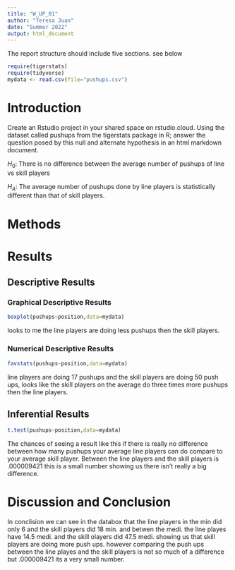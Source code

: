 ```yaml
---
title: "W_UP_01"
author: "Teresa Juan"
date: "Summer 2022"
output: html_document
---
```




The report structure should include five sections.  see below



```r
require(tigerstats)
require(tidyverse)
mydata <- read.csv(file="pushups.csv")
```

# Introduction

<!--In this section you explain what you are trying to show. Where did the data come from? What is the research or other question you are trying to answer?!-->

Create an Rstudio project in your shared space on rstudio.cloud.  Using the dataset called pushups from the tigerstats package in R; answer the question posed by this null and alternate hypothesis in an html markdown document.

$H_0$: There is no difference between the average number of pushups of line vs skill players

$H_A$: The average number of pushups done by line players is statistically different than that of skill players.

# Methods

<!--Decide on your methods: use "variable analysis" or other appropriate descriptors. Make sure to choose at least one graphical method and at least one numerical method.!-->

# Results

<!--Divide this section into two sub-sections: One for your descriptive results and one for your inferential results.!-->

## Descriptive Results

### Graphical Descriptive Results

<!--Graphical results here. Make sure to show your code. Provide appropriate labels for axes, giving units if possible, and provide a good title for the graph, too. Use the graphical results to describe the patterns if any that exist in the data as focused toward the research question!-->
```r
boxplot(pushups~position,data=mydata)
```

looks to me the line players are doing less pushups then the skill players.

### Numerical Descriptive Results

<!--Numerical results go here. Use the numerical results to describe the patterns if any that exist in the data as focused toward the research question!-->

```r
favstats(pushups~position,data=mydata)
```

line players are doing 17 pushups and the skill players are doing 50 push ups, looks like the skill players on the average do three times more  pushups then the line players.

## Inferential Results

<!--State hypothesis clearly. Make sure your discussion of the inferential test covers all the aspects that the test output produces, such as test statistic, p-value etc. Make a decision about the null hypothesis, explain the assumptions on which the selected test/procedure was based, and why the chosen procedure satisfys the assumptions and is appropriate to answer the research question!-->
  
```r
t.test(pushups~position,data=mydata)
```
The chances of seeing a result like this if there is really no difference between how many pushups your average line players can do compare to your average skill player. Between the line players and the skill players is .000009421 this is a small number showing us there isn't really a big difference.

# Discussion and Conclusion

<!--Discussion and conclusion here. If you found a relationship be sure to consider whether the relationship occurs because one of the variavbles causes the other, or whether they perhasps are related for some other reason. Watch the chapter 6 videos from the GeorgeTown videos collection.!-->

In conclision we can see in the databox that the line players in the min did only 6 and the skill players did 18 min. and betwen the medi. the line playes have 14.5 medi. and the skill olayers did 47.5 medi. showing us that skill players are doing more push ups. however  comparing the push ups between the line playes and the skill players is not so much of a difference but .000009421 its a very small number.